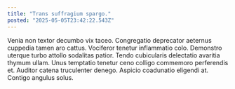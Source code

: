```yaml
---
title: "Trans suffragium spargo."
posted: "2025-05-05T23:42:22.543Z"
---
```


Venia non textor decumbo vix taceo. Congregatio deprecator aeternus cuppedia tamen aro cattus. Vociferor tenetur inflammatio colo.
Demonstro uterque turbo attollo sodalitas patior. Tendo cubicularis delectatio avaritia thymum ullam. Unus temptatio tenetur ceno colligo commemoro perferendis et.
Auditor catena truculenter denego. Aspicio coadunatio eligendi at. Contigo angulus solus.
